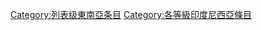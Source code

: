 {{Emptycat}}
{{Articles by Quality|project=東南亞|task_force=yes|parent=東南亞|tf_link=印度尼西亞任務組|topic=印度尼西亞|format=toc}}

[[Category:列表级東南亞条目|Category:列表级東南亞条目]]
[[Category:各等級印度尼西亞條目‎|Category:各等級印度尼西亞條目‎]]